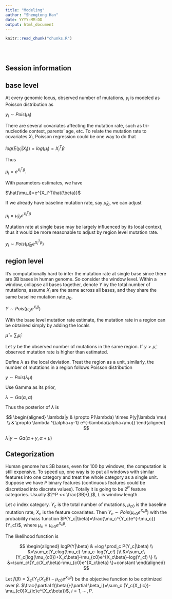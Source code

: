 ```yaml
---
title: "Modeling"
author: "Shengtong Han"
date: YYYY-MM-DD
output: html_document
---
```


<!-- The file analysis/chunks.R contains chunks that define default settings
shared across the workflowr files. -->
```r
knitr::read_chunk("chunks.R")
```

<!-- Update knitr chunk options -->
```r
```

<!-- Insert the date the file was last updated -->
```r
```

<!-- Insert the code version (Git commit SHA1) if Git repository exists and R
 package git2r is installed -->
```r
```

<!-- Add your analysis here -->

## Session information

## base level


At every genomic locus, observed number of mutations, $y_i$ is modeled as Poisson distribution as 

$y_i \sim Pois(\mu_i)$

There are several covariates affecting the mutation rate, such as tri-nucleotide context, parents' age, etc. To relate the mutation rate to covariates $X_i$, Poisson regression could be one way to do that 

$log(E(y_i|X_i))=log(\mu_i)=X_i^T\beta$

Thus 

$\mu_i=e^{X_i^T\beta}$. 

With parameters estimates, we have 

$\hat{\mu_i}=e^{X_i^T\hat{\beta}}$


If we already have baseline mutation rate, say $\hat{\mu}_{i0}$, we can adjust 

$\mu_i=\hat{\mu}_{i0} e^{X_i^T\beta}$


Mutation rate at single base may be largely influenced by its local context, thus it would be more reasonable to adjust by region level mutation rate. 


$y_i \sim Pois(\hat{\mu}_{i0} e^{X_i^T\beta})$

## region level

It's computationally hard to infer the mutation rate at single base since there are 3B bases in human genome. So consider the window level. Within  a window, collapse all bases together, denote $Y$ by the total number of mutations, assume $X_i$ are the same across all bases, and they share the same baseline mutation rate $\mu_0$.  

$Y \sim Pois(\mu_0e^{X_i\beta})$



With the base level mutation rate estimate, the mutation rate in a region can be obtained simply by adding the locals 

$\hat{\mu}=\sum_i \hat{\mu}_i$

Let $y$ be the observed number of mutations in the same region.  If $y>\hat{\mu}$, observed mutation rate is higher than estimated. 

Define $\lambda$ as the local deviation. Treat the region as a unit, similarly, the number of mutations in a region follows Poisson distribution 

$y \sim Pois(\lambda \mu)$

Use Gamma as its prior, 

$\lambda \sim Ga(\alpha, \alpha)$

Thus the posterior of $\lambda$ is 

$$
\begin{aligned}
 \lambda|y  & \propto P(\lambda) \times P(y|\lambda \mu)  \\
   & \propto \lambda ^{\alpha+y-1} e^{-\lambda(\alpha+\mu)}
\end{aligned}
$$


$\lambda|y \sim Ga(\alpha+y, \alpha+\mu)$



## Categorization

Human genome has 3B bases, even for 100 bp windows, the computation is still expensive. To speed up, one way is to put all windows with similar features into one category and treat the whole category as a single unit. Suppose we have $P$ binary features (continuous features could be discretized into discrete values). Totally it is going to be $2^P$ feature categories.  Usually $2^P << \frac{3B}{L}$, $L$ is window length. 

Let $c$ index category. $Y_c$ is the total number of mutations, $\mu_{c0}$ is the baseline mutation rate, $X_c$ is the feature covariates. Then $Y_c \sim Pois(\mu_{c0}e^{X_c\beta})$ with the probability mass function $P(Y_c|\beta)=\frac{\mu_c^{Y_c}e^{-\mu_c}}{Y_c!}$, where $\mu_c=\mu_{c0}e^{X_c\beta}$. 


The likelihood function is 

$$
\begin{aligned}
 logP(Y|\beta) & =log \prod_c P(Y_c|\beta) \\
 &=\sum_c[Y_clog(\mu_c)-\mu_c-log(Y_c!) ]\\
 &=\sum_c\{Y_c[log(\mu_{c0})+X_c\beta]-\mu_{c0}e^{X_c\beta}-log(Y_c!) \} \\
 &=\sum_c\{Y_c(X_c\beta)-\mu_{c0}e^{X_c\beta} \}+constant
\end{aligned}
$$


Let $f(\beta)=\sum_c\{Y_c(X_c\beta)-\mu_{c0}e^{X_c\beta} \}$ be the objective function to be optimized over $\beta$. 
$\frac{\partial f(\beta)}{\partial \beta_i}=\sum_c (Y_c(X_{ic})-\mu_{c0}X_{ic}e^{X_c\beta})$, $i=1, \cdots, P$. 

<!-- Insert the session information into the document -->
```r
```
